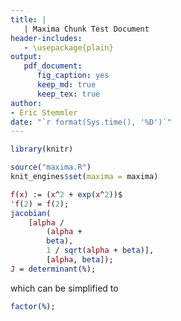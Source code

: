 ```yaml
---
title: |
   | Maxima Chunk Test Document 
header-includes:
   - \usepackage{plain}
output: 
   pdf_document: 
      fig_caption: yes
      keep_md: true
      keep_tex: true
author:
- Eric Stemmler
date: "`r format(Sys.time(), '%D')`"
---
```


```r
library(knitr)

source("maxima.R")
knit_engines$set(maxima = maxima)
```

```maxima
f(x) := (x^2 + exp(x^2))$
'f(2) = f(2);
jacobian(
	[alpha / 
		(alpha + 
		beta), 
		1 / sqrt(alpha + beta)], 
		[alpha, beta]);
J = determinant(%);
```
which can be simplified to 

```maxima
factor(%);
```
